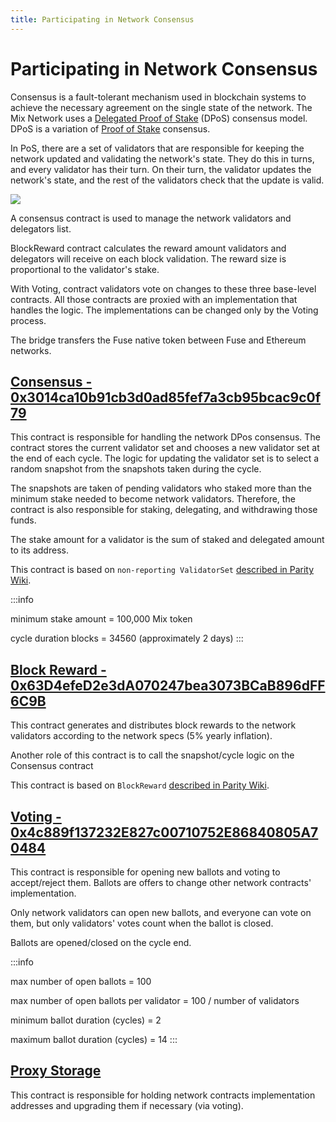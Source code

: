 ```yaml
---
title: Participating in Network Consensus
---
```


# Participating in Network Consensus

Consensus is a fault-tolerant mechanism used in blockchain systems to achieve the necessary agreement on the single state of the network. The Mix Network uses a [Delegated Proof of Stake](https://en.bitcoinwiki.org/wiki/DPoS) (DPoS) consensus model. DPoS is a variation of [Proof of Stake](https://en.bitcoinwiki.org/wiki/Proof-of-stake) consensus.

In PoS, there are a set of validators that are responsible for keeping the network updated and validating the network's state. They do this in turns, and every validator has their turn. On their turn, the validator updates the network's state, and the rest of the validators check that the update is valid.

![](</img/image(10).png>)

A consensus contract is used to manage the network validators and delegators list.

BlockReward contract calculates the reward amount validators and delegators will receive on each block validation. The reward size is proportional to the validator's stake.

With Voting, contract validators vote on changes to these three base-level contracts. All those contracts are proxied with an implementation that handles the logic. The implementations can be changed only by the Voting process.

The bridge transfers the Fuse native token between Fuse and Ethereum networks.

## [Consensus - 0x3014ca10b91cb3d0ad85fef7a3cb95bcac9c0f79](https://miexs.com/address/0x3014ca10b91cb3d0ad85fef7a3cb95bcac9c0f79)

This contract is responsible for handling the network DPos consensus. The contract stores the current validator set and chooses a new validator set at the end of each cycle. The logic for updating the validator set is to select a random snapshot from the snapshots taken during the cycle.

The snapshots are taken of pending validators who staked more than the minimum stake needed to become network validators. Therefore, the contract is also responsible for staking, delegating, and withdrawing those funds.

The stake amount for a validator is the sum of staked and delegated amount to its address.

This contract is based on `non-reporting ValidatorSet` [described in Parity Wiki](https://wiki.parity.io/Validator-Set.html#non-reporting-contract).

:::info

minimum stake amount = 100,000 Mix token

cycle duration blocks = 34560 (approximately 2 days)
:::

## [Block Reward - 0x63D4efeD2e3dA070247bea3073BCaB896dFF6C9B](https://miexs.com/address/0x63d4efed2e3da070247bea3073bcab896dff6c9b)

This contract generates and distributes block rewards to the network validators according to the network specs (5% yearly inflation).

Another role of this contract is to call the snapshot/cycle logic on the Consensus contract

This contract is based on `BlockReward` [described in Parity Wiki](https://wiki.parity.io/Block-Reward-Contract).

## [Voting - 0x4c889f137232E827c00710752E86840805A70484](https://miexs.com/address/0x4c889f137232E827c00710752E86840805A70484)

This contract is responsible for opening new ballots and voting to accept/reject them. Ballots are offers to change other network contracts' implementation.

Only network validators can open new ballots, and everyone can vote on them, but only validators' votes count when the ballot is closed.

Ballots are opened/closed on the cycle end.

:::info

max number of open ballots = 100

max number of open ballots per validator = 100 / number of validators

minimum ballot duration (cycles) = 2

maximum ballot duration (cycles) = 14
:::

## [Proxy Storage](https://miexs.com/address/0x23D8634ED1B2662dC96FcE6208fde93258731333)

This contract is responsible for holding network contracts implementation addresses and upgrading them if necessary (via voting).
